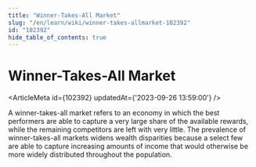 ```yaml
---
title: "Winner-Takes-All Market"
slug: "/en/learn/wiki/winner-takes-allmarket-102392"
id: "102392"
hide_table_of_contents: true
---
```



# Winner-Takes-All Market

<ArticleMeta id={102392} updatedAt={'2023-09-26 13:59:00'} />
<div className='border-solid border-b border-t-0 my-4 border-[var(--ifm-color-gray-300)]' />

A winner-takes-all market refers to an economy in which the best performers are able to capture a very large share of the available rewards, while the remaining competitors are left with very little. The prevalence of winner-takes-all markets widens wealth disparities because a select few are able to capture increasing amounts of income that would otherwise be more widely distributed throughout the population.
